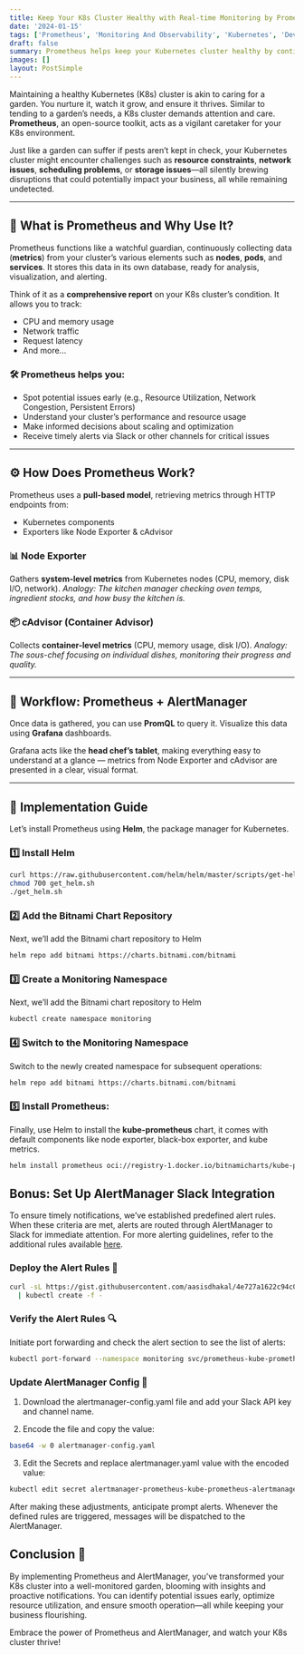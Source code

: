 ```yaml
---
title: Keep Your K8s Cluster Healthy with Real-time Monitoring by Prometheus & AlertManager
date: '2024-01-15'
tags: ['Prometheus', 'Monitoring And Observability', 'Kubernetes', 'Devops']
draft: false
summary: Prometheus helps keep your Kubernetes cluster healthy by continuously monitoring key metrics and providing insights into performance. By integrating AlertManager, you can receive real-time notifications for critical issues, ensuring proactive management. This guide covers the steps to install and configure Prometheus with Slack notifications for seamless monitoring.
images: []
layout: PostSimple
---
```


Maintaining a healthy Kubernetes (K8s) cluster is akin to caring for a garden. You nurture it, watch it grow, and ensure it thrives. Similar to tending to a garden’s needs, a K8s cluster demands attention and care. **Prometheus**, an open-source toolkit, acts as a vigilant caretaker for your K8s environment.

Just like a garden can suffer if pests aren’t kept in check, your Kubernetes cluster might encounter challenges such as **resource constraints**, **network issues**, **scheduling problems**, or **storage issues**—all silently brewing disruptions that could potentially impact your business, all while remaining undetected.

---

## 🌟 What is Prometheus and Why Use It?

Prometheus functions like a watchful guardian, continuously collecting data (**metrics**) from your cluster’s various elements such as **nodes**, **pods**, and **services**. It stores this data in its own database, ready for analysis, visualization, and alerting.

Think of it as a **comprehensive report** on your K8s cluster’s condition. It allows you to track:

- CPU and memory usage
- Network traffic
- Request latency
- And more...

### 🛠 Prometheus helps you:

- Spot potential issues early (e.g., Resource Utilization, Network Congestion, Persistent Errors)
- Understand your cluster’s performance and resource usage
- Make informed decisions about scaling and optimization
- Receive timely alerts via Slack or other channels for critical issues

---

## ⚙️ How Does Prometheus Work?

Prometheus uses a **pull-based model**, retrieving metrics through HTTP endpoints from:

- Kubernetes components
- Exporters like Node Exporter & cAdvisor

### 📊 Node Exporter

Gathers **system-level metrics** from Kubernetes nodes (CPU, memory, disk I/O, network).
_Analogy: The kitchen manager checking oven temps, ingredient stocks, and how busy the kitchen is._

### 📦 cAdvisor (Container Advisor)

Collects **container-level metrics** (CPU, memory usage, disk I/O).
_Analogy: The sous-chef focusing on individual dishes, monitoring their progress and quality._

---

## 🔄 Workflow: Prometheus + AlertManager

Once data is gathered, you can use **PromQL** to query it. Visualize this data using **Grafana** dashboards.

Grafana acts like the **head chef’s tablet**, making everything easy to understand at a glance — metrics from Node Exporter and cAdvisor are presented in a clear, visual format.

---

## 🚀 Implementation Guide

Let’s install Prometheus using **Helm**, the package manager for Kubernetes.

### 1️⃣ Install Helm

```bash
curl https://raw.githubusercontent.com/helm/helm/master/scripts/get-helm-3 > get_helm.sh
chmod 700 get_helm.sh
./get_helm.sh
```

### 2️⃣ Add the Bitnami Chart Repository

Next, we’ll add the Bitnami chart repository to Helm

```bash
helm repo add bitnami https://charts.bitnami.com/bitnami
```

### 3️⃣ Create a Monitoring Namespace

Next, we’ll add the Bitnami chart repository to Helm

```bash
kubectl create namespace monitoring
```

### 4️⃣ Switch to the Monitoring Namespace

Switch to the newly created namespace for subsequent operations:

```bash
helm repo add bitnami https://charts.bitnami.com/bitnami
```

### 5️⃣ Install Prometheus:

Finally, use Helm to install the **kube-prometheus** chart, it comes with default components like node exporter, black-box exporter, and kube metrics.

```bash
helm install prometheus oci://registry-1.docker.io/bitnamicharts/kube-prometheus

```

## Bonus: Set Up AlertManager Slack Integration

To ensure timely notifications, we’ve established predefined alert rules. When these criteria are met, alerts are routed through AlertManager to Slack for immediate attention.
For more alerting guidelines, refer to the additional rules available [here](https://gist.githubusercontent.com/aasisdhakal/4e727a1622c94c05e81a7e70e07a728c/raw/26b5083a111d8185900701ffbe9d0f51f9073616/prometheus-rules.yaml).

### Deploy the Alert Rules 🚀

```bash
curl -sL https://gist.githubusercontent.com/aasisdhakal/4e727a1622c94c05e81a7e70e07a728c/raw/26b5083a111d8185900701ffbe9d0f51f9073616/prometheus-rules.yaml \
  | kubectl create -f -
```

### Verify the Alert Rules 🔍

Initiate port forwarding and check the alert section to see the list of alerts:

```bash
kubectl port-forward --namespace monitoring svc/prometheus-kube-prometheus-prometheus 9090:9090
```

### Update AlertManager Config 🔧

1. Download the alertmanager-config.yaml file and add your Slack API key and channel name.

2. Encode the file and copy the value:

```bash
base64 -w 0 alertmanager-config.yaml
```

3. Edit the Secrets and replace alertmanager.yaml value with the encoded value:

```bash
kubectl edit secret alertmanager-prometheus-kube-prometheus-alertmanager -n monitoring
```

After making these adjustments, anticipate prompt alerts. Whenever the defined rules are triggered, messages will be dispatched to the AlertManager.

## Conclusion 🌱

By implementing Prometheus and AlertManager, you’ve transformed your K8s cluster into a well-monitored garden, blooming with insights and proactive notifications. You can identify potential issues early, optimize resource utilization, and ensure smooth operation—all while keeping your business flourishing.

Embrace the power of Prometheus and AlertManager, and watch your K8s cluster thrive!
